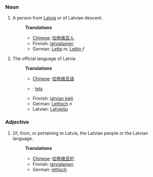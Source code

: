 ===Noun===
#A person from [[Latvia]] or of Latvian descent.
#:'''Translations'''
#:*[[Chinese]]: [[拉脱维亚人]]
#:*Finnish: [[latvialainen]]
#:*German: [[Lette]] ''m'', [[Lettin]] ''f''
#The official language of Latvia
#:'''Translations'''
#:*[[Chinese]]: [[拉脱维亚语]]
#:*{{msg:nl}}: [[lets]]
#:*Finnish: [[latvian kieli]]
#:*German: [[Lettisch]] ''n''
#:*Latvian: [[Latviešu]]

===Adjective===
#Of, from, or pertaining to Latvia, the Latvian people or the Latvian language.
#:'''Translations'''
#:*[[Chinese]]: [[拉脱维亚的]]
#:*Finnish: [[latvialainen]]
#:*German: [[lettisch]]